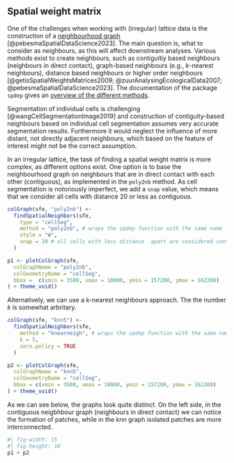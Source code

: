 ## Spatial weight matrix

One of the challenges when working with (irregular) lattice data is the construction of a [neighbourhood graph](https://r-spatial.org/book/14-Areal.html) [@pebesmaSpatialDataScience2023]. The main question is, what to consider as neighbours, as this will affect downstream analyses. Various methods exist to create neighbours, such as contiguitiy based neighbours (neighbours in direct contact), graph-based neighbours (e.g., $k$-nearest neighbours), distance based neighbours or higher order neighbours [@getisSpatialWeightsMatrices2009; @zuurAnalysingEcologicalData2007; @pebesmaSpatialDataScience2023]. The documentation of the package `spdep` gives an [overview of the different methods](https://r-spatial.github.io/spdep/articles/nb.html).

Segmentation of individual cells is challenging [@wangCellSegmentationImage2019] and construction of contiguity-based neighbours based on individual cell segmentation assumes very accurate segmentation results. Furthermore it would neglect the influence of more distant, not directly adjacent neighbours, which based on the feature of interest might not be the correct assumption.

In an irregular lattice, the task of finding a spatial weight matrix is more complex, as different options exist. One option is to base the neighbourhood graph on neighbours that are in direct contact with each other (contiguous), as implemented in the `poly2nb` method. As cell segmentation is notoriously imperfect, we add a `snap` value, which means that we consider all cells with distance 20 or less as contiguous.

```r
colGraph(sfe, "poly2nb") <-
  findSpatialNeighbors(sfe,
    type = "cellSeg",
    method = "poly2nb", # wraps the spdep function with the same name
    style = "W",
    snap = 20 # all cells with less distance  apart are considered contiguous
  )
```


```r
p1 <- plotColGraph(sfe,
  colGraphName = "poly2nb",
  colGeometryName = "cellSeg",
  bbox =  c(xmin = 3500, xmax = 10000, ymin = 157200, ymax = 162200)
) + theme_void()
```

Alternatively, we can use a k-nearest neighbours approach. The the number $k$ is somewhat arbritary.

```r
colGraph(sfe, "knn5") <-
  findSpatialNeighbors(sfe,
    method = "knearneigh", # wraps the spdep function with the same name
    k = 5,
    zero.policy = TRUE
  )
```

```r
p2 <- plotColGraph(sfe,
  colGraphName = "knn5",
  colGeometryName = "cellSeg",
  bbox = c(xmin = 3500, xmax = 10000, ymin = 157200, ymax = 162200)
) + theme_void()
```

As we can see below, the graphs look quite distinct. On the left side, in the contiguous neigbhbour graph (neighbours in direct contact) we can notice the formation of patches, while in the knn graph isolated patches are more interconnected.

```r
#| fig-width: 15
#| fig-height: 10
p1 + p2
```

<!-- > Thought: if we assume non perfect segmentation we could basically calculate the same statistics also on point pattern derived datasets. We would also use a k-nearest neighbours approach in a "point pattern" dataset. The centroids of the cells as a proxy for the spatial location. -->

<!-- > Is there a good methods to dermine a good neighbourhood matrix? -->

<!-- > Point pattern as a "event based" dataset, lattice data an "observation" based dataset. -->